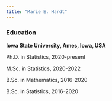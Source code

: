 ```yaml
---
title: "Marie E. Hardt"
---
```


### Education

**Iowa State University, Ames, Iowa, USA**

Ph.D. in Statistics, 2020-present

M.Sc. in Statistics, 2020-2022

B.Sc. in Mathematics, 2016-2020

B.Sc. in Statistics, 2016-2020
